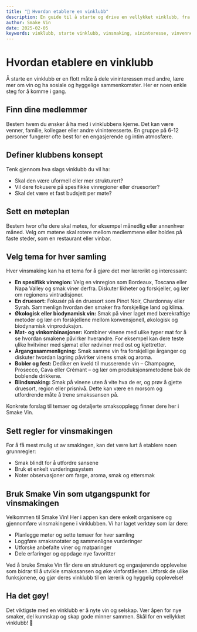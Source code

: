 ---
title: "🍷 Hvordan etablere en vinklubb"
description: En guide til å starte og drive en vellykket vinklubb, fra organisering til vinsmaking.
author: Smake Vin
date: 2025-02-05
keywords: vinklubb, starte vinklubb, vinsmaking, vininteresse, vinvenner, vinmøter, vinkultur, sosial vinkveld, vinarrangementer
---

# Hvordan etablere en vinklubb

Å starte en vinklubb er en flott måte å dele vininteressen med andre, lære mer om vin og ha sosiale og hyggelige sammenkomster. Her er noen enkle steg for å komme i gang.

## Finn dine medlemmer

Bestem hvem du ønsker å ha med i vinklubbens kjerne. Det kan være venner, familie, kollegaer eller andre vininteresserte. En gruppe på 6-12 personer fungerer ofte best for en engasjerende og intim atmosfære.

## Definer klubbens konsept

Tenk gjennom hva slags vinklubb du vil ha:

- Skal den være uformell eller mer strukturert?
- Vil dere fokusere på spesifikke vinregioner eller druesorter?
- Skal det være et fast budsjett per møte?

## Sett en møteplan

Bestem hvor ofte dere skal møtes, for eksempel månedlig eller annenhver måned. Velg om møtene skal rotere mellom medlemmene eller holdes på faste steder, som en restaurant eller vinbar.

## Velg tema for hver samling

Hver vinsmaking kan ha et tema for å gjøre det mer lærerikt og interessant:

- **En spesifikk vinregion:** Velg en vinregion som Bordeaux, Toscana eller Napa Valley og smak viner derfra. Diskuter likheter og forskjeller, og lær om regionens vintradisjoner.
- **En druesort:** Fokusér på én druesort som Pinot Noir, Chardonnay eller Syrah. Sammenlign hvordan den smaker fra forskjellige land og klima.
- **Økologisk eller biodynamisk vin:** Smak på viner laget med bærekraftige metoder og lær om forskjellene mellom konvensjonell, økologisk og biodynamisk vinproduksjon.
- **Mat- og vinkombinasjoner:** Kombiner vinene med ulike typer mat for å se hvordan smakene påvirker hverandre. For eksempel kan dere teste ulike hvitviner med sjømat eller rødviner med ost og kjøttretter.
- **Årgangssammenligning:** Smak samme vin fra forskjellige årganger og diskuter hvordan lagring påvirker vinens smak og aroma.
- **Bobler og fest:** Dediker en kveld til musserende vin – Champagne, Prosecco, Cava eller Crémant – og lær om produksjonsmetodene bak de boblende drikkene.
- **Blindsmaking:** Smak på vinene uten å vite hva de er, og prøv å gjette druesort, region eller prisnivå. Dette kan være en morsom og utfordrende måte å trene smakssansen på.

Konkrete forslag til temaer og detaljerte smaksopplegg finner dere her i Smake Vin.

## Sett regler for vinsmakingen

For å få mest mulig ut av smakingen, kan det være lurt å etablere noen grunnregler:

- Smak blindt for å utfordre sansene
- Bruk et enkelt vurderingssystem
- Noter observasjoner om farge, aroma, smak og ettersmak

## Bruk Smake Vin som utgangspunkt for vinsmakingen

Velkommen til Smake Vin! Her i appen kan dere enkelt organisere og gjennomføre vinsmakingene i vinklubben. Vi har laget verktøy som lar dere:

- Planlegge møter og sette temaer for hver samling
- Loggføre smaksnotater og sammenligne vurderinger
- Utforske anbefalte viner og matparinger
- Dele erfaringer og oppdage nye favoritter

Ved å bruke Smake Vin får dere en strukturert og engasjerende opplevelse som bidrar til å utvikle smakssansen og øke vinforståelsen. Utforsk de ulike funksjonene, og gjør deres vinklubb til en lærerik og hyggelig opplevelse!

## Ha det gøy!

Det viktigste med en vinklubb er å nyte vin og selskap. Vær åpen for nye smaker, del kunnskap og skap gode minner sammen. Skål for en vellykket vinklubb! 🍷
